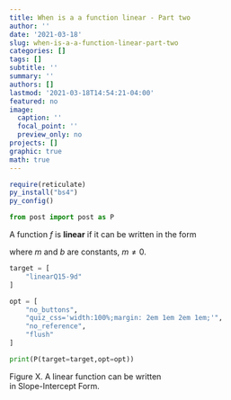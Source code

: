 ```yaml
---
title: When is a a function linear - Part two
author: ''
date: '2021-03-18'
slug: when-is-a-a-function-linear-part-two
categories: []
tags: []
subtitle: ''
summary: ''
authors: []
lastmod: '2021-03-18T14:54:21-04:00'
featured: no
image:
  caption: ''
  focal_point: ''
  preview_only: no
projects: []
graphic: true
math: true
---
```

```r
require(reticulate)
py_install("bs4")
py_config()
```

```python
from post import post as P
```

A function $f$ is **linear** if it can be written in the form

\begin{equation}
f(x)=mx+b
\end{equation}

where $m$ and $b$ are constants, $m \ne 0.$

```python

target = [
    "linearQ15-9d"
]

opt = [
    "no_buttons",
    "quiz_css='width:100%;margin: 2em 1em 2em 1em;'", 
    "no_reference", 
    "flush"
]

print(P(target=target,opt=opt))
```

::: {.py_figure .reverse}
Figure X. A linear function can be written<br/>in Slope-Intercept Form.
:::
